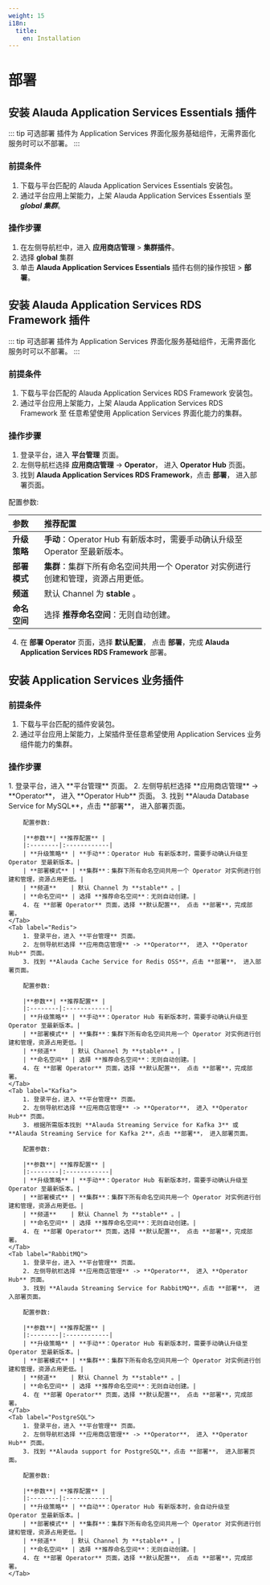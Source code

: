 ```yaml
---
weight: 15
i18n:
  title:
    en: Installation
---
```


# 部署

## 安装 Alauda Application Services Essentials 插件

::: tip 可选部署
插件为 Application Services 界面化服务基础组件，无需界面化服务时可以不部署。
:::

### 前提条件
1. 下载与平台匹配的 Alauda Application Services Essentials 安装包。
2. 通过平台应用上架能力，上架 Alauda Application Services Essentials 至 ***global 集群***。

### 操作步骤
1. 在左侧导航栏中，进入 **应用商店管理** > **集群插件**。
2. 选择 **global** 集群
3. 单击 **Alauda Application Services Essentials** 插件右侧的操作按钮 > **部署**。


## 安装 Alauda Application Services RDS Framework 插件

::: tip 可选部署
插件为 Application Services 界面化服务基础组件，无需界面化服务时可以不部署。
:::

### 前提条件
1. 下载与平台匹配的 Alauda Application Services RDS Framework 安装包。
2. 通过平台应用上架能力，上架 Alauda Application Services RDS Framework 至 任意希望使用 Application Services 界面化能力的集群。

### 操作步骤
1. 登录平台，进入 **平台管理** 页面。
2. 左侧导航栏选择 **应用商店管理** -> **Operator**， 进入 **Operator Hub** 页面。
3. 找到 **Alauda Application Services RDS Framework**，点击 **部署**， 进入部署页面。

配置参数:

|**参数**| **推荐配置** |
|:--------|:------------|
| **升级策略** | **手动**：Operator Hub 有新版本时，需要手动确认升级至 Operator 至最新版本。|
| **部署模式** | **集群**：集群下所有命名空间共用一个 Operator 对实例进行创建和管理，资源占用更低。|
| **频道**    | 默认 Channel 为 **stable** 。|
| **命名空间** | 选择 **推荐命名空间**：无则自动创建。|
4. 在 **部署 Operator** 页面，选择 **默认配置**， 点击 **部署**，完成 **Alauda Application Services RDS Framework** 部署。

## 安装 Application Services 业务插件

### 前提条件
1. 下载与平台匹配的插件安装包。
2. 通过平台应用上架能力，上架插件至任意希望使用 Application Services 业务组件能力的集群。

### 操作步骤

<Tabs>
    <Tab label="MySQL">
        1. 登录平台，进入 **平台管理** 页面。
        2. 左侧导航栏选择 **应用商店管理** -> **Operator**， 进入 **Operator Hub** 页面。
        3. 找到 **Alauda Database Service for  MySQL**，点击 **部署**， 进入部署页面。

        配置参数:

        |**参数**| **推荐配置** |
        |:--------|:------------|
        | **升级策略** | **手动**：Operator Hub 有新版本时，需要手动确认升级至 Operator 至最新版本。|
        | **部署模式** | **集群**：集群下所有命名空间共用一个 Operator 对实例进行创建和管理，资源占用更低。|
        | **频道**    | 默认 Channel 为 **stable** 。|
        | **命名空间** | 选择 **推荐命名空间**：无则自动创建。|
        4. 在 **部署 Operator** 页面，选择 **默认配置**， 点击 **部署**，完成部署。
    </Tab>
    <Tab label="Redis">
        1. 登录平台，进入 **平台管理** 页面。
        2. 左侧导航栏选择 **应用商店管理** -> **Operator**， 进入 **Operator Hub** 页面。
        3. 找到 **Alauda Cache Service for Redis OSS**，点击 **部署**， 进入部署页面。

        配置参数:

        |**参数**| **推荐配置** |
        |:--------|:------------|
        | **升级策略** | **手动**：Operator Hub 有新版本时，需要手动确认升级至 Operator 至最新版本。|
        | **部署模式** | **集群**：集群下所有命名空间共用一个 Operator 对实例进行创建和管理，资源占用更低。|
        | **频道**    | 默认 Channel 为 **stable** 。|
        | **命名空间** | 选择 **推荐命名空间**：无则自动创建。|
        4. 在 **部署 Operator** 页面，选择 **默认配置**， 点击 **部署**，完成部署。
    </Tab>
    <Tab label="Kafka">
        1. 登录平台，进入 **平台管理** 页面。
        2. 左侧导航栏选择 **应用商店管理** -> **Operator**， 进入 **Operator Hub** 页面。
        3. 根据所需版本找到 **Alauda Streaming Service for Kafka 3** 或 **Alauda Streaming Service for Kafka 2**，点击 **部署**， 进入部署页面。

        配置参数:

        |**参数**| **推荐配置** |
        |:--------|:------------|
        | **升级策略** | **手动**：Operator Hub 有新版本时，需要手动确认升级至 Operator 至最新版本。|
        | **部署模式** | **集群**：集群下所有命名空间共用一个 Operator 对实例进行创建和管理，资源占用更低。|
        | **频道**    | 默认 Channel 为 **stable** 。|
        | **命名空间** | 选择 **推荐命名空间**：无则自动创建。|
        4. 在 **部署 Operator** 页面，选择 **默认配置**， 点击 **部署**，完成部署。
    </Tab>
    <Tab label="RabbitMQ">
        1. 登录平台，进入 **平台管理** 页面。
        2. 左侧导航栏选择 **应用商店管理** -> **Operator**， 进入 **Operator Hub** 页面。
        3. 找到 **Alauda Streaming Service for RabbitMQ**，点击 **部署**， 进入部署页面。

        配置参数:

        |**参数**| **推荐配置** |
        |:--------|:------------|
        | **升级策略** | **手动**：Operator Hub 有新版本时，需要手动确认升级至 Operator 至最新版本。|
        | **部署模式** | **集群**：集群下所有命名空间共用一个 Operator 对实例进行创建和管理，资源占用更低。|
        | **频道**    | 默认 Channel 为 **stable** 。|
        | **命名空间** | 选择 **推荐命名空间**：无则自动创建。|
        4. 在 **部署 Operator** 页面，选择 **默认配置**， 点击 **部署**，完成部署。
    </Tab>
    <Tab label="PostgreSQL">
        1. 登录平台，进入 **平台管理** 页面。
        2. 左侧导航栏选择 **应用商店管理** -> **Operator**， 进入 **Operator Hub** 页面。
        3. 找到 **Alauda support for PostgreSQL**，点击 **部署**， 进入部署页面。

        配置参数:

        |**参数**| **推荐配置** |
        |:--------|:------------|
        | **升级策略** | **自动**：Operator Hub 有新版本时，会自动升级至 Operator 至最新版本。|
        | **部署模式** | **集群**：集群下所有命名空间共用一个 Operator 对实例进行创建和管理，资源占用更低。|
        | **频道**    | 默认 Channel 为 **stable** 。|
        | **命名空间** | 选择 **推荐命名空间**：无则自动创建。|
        4. 在 **部署 Operator** 页面，选择 **默认配置**， 点击 **部署**，完成部署。
    </Tab>
</Tabs>